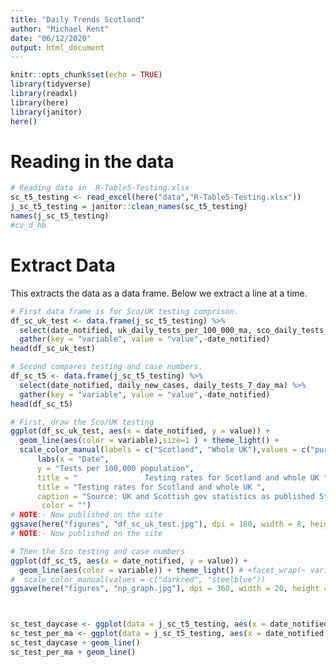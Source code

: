 ```yaml
---
title: "Daily Trends Scotland"
author: "Michael Kent"
date: "06/12/2020"
output: html_document
---
```


```r
knitr::opts_chunk$set(echo = TRUE)
library(tidyverse)
library(readxl)
library(here)
library(janitor)
here()
```

# Reading in the data

```r
# Reading data in  R-Table5-Testing.xlsx
sc_t5_testing <- read_excel(here("data","R-Table5-Testing.xlsx"))
j_sc_t5_testing = janitor::clean_names(sc_t5_testing)
names(j_sc_t5_testing)
#cv_d_hb

```
# Extract Data
This extracts the data as a data frame.  Below we extract a line at a time.
```r
# First data frame is for Sco/UK testing comprison.
df_sc_uk_test <- data.frame(j_sc_t5_testing) %>%
  select(date_notified, uk_daily_tests_per_100_000_ma, sco_daily_tests_per_100_000_ma) %>%
  gather(key = "variable", value = "value",-date_notified)
head(df_sc_uk_test)

# Second compares testing and case numbers.
df_sc_t5 <- data.frame(j_sc_t5_testing) %>%
  select(date_notified, daily_new_cases, daily_tests_7_day_ma) %>%
  gather(key = "variable", value = "value",-date_notified)
head(df_sc_t5)

```
```r
# First, draw the Sco/UK testing
ggplot(df_sc_uk_test, aes(x = date_notified, y = value)) + 
  geom_line(aes(color = variable),size=1 ) + theme_light() + 
  scale_color_manual(labels = c("Scotland", "Whole UK"),values = c("purple3", "steelblue3")  )+  
      labs(x = "Date", 
      y = "Tests per 100,000 population", 
      title = "               Testing rates for Scotland and whole UK ",
      title = "Testing rates for Scotland and whole UK ",
      caption = "Source: UK and Scottish gov statistics as published 5th December 2020",
       color = "") 
# NOTE:- Now published on the site
ggsave(here("figures", "df_sc_uk_test.jpg"), dpi = 180, width = 8, height = 6)
# NOTE:- Now published on the site

# Then the Sco testing and case numbers
ggplot(df_sc_t5, aes(x = date_notified, y = value)) + 
  geom_line(aes(color = variable)) + theme_light() # +facet_wrap(~ variable)
#  scale_color_manual(values = c("darkred", "steelblue"))
ggsave(here("figures", "np_graph.jpg"), dpi = 360, width = 20, height = 20)




```



```r
sc_test_daycase <- ggplot(data = j_sc_t5_testing, aes(x = date_notified, y = daily_new_cases))
sc_test_per_ma <- ggplot(data = j_sc_t5_testing, aes(x = date_notified, y =  daily_tests_per_100_000_ma ))
sc_test_daycase + geom_line()
sc_test_per_ma + geom_line()
```  
  
  
  